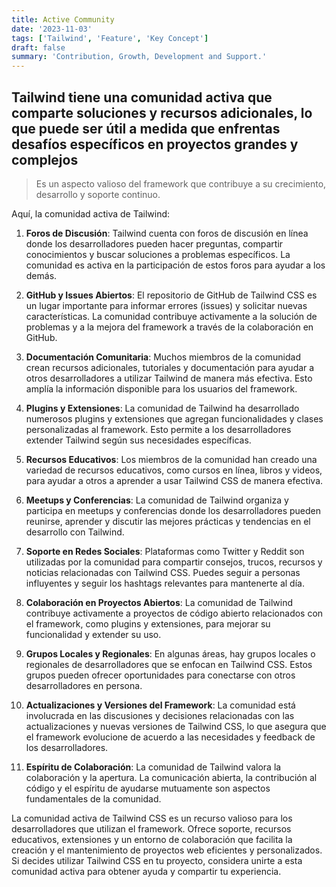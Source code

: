 ```yaml
---
title: Active Community
date: '2023-11-03'
tags: ['Tailwind', 'Feature', 'Key Concept']
draft: false
summary: 'Contribution, Growth, Development and Support.'
---
```


## Tailwind tiene una comunidad activa que comparte soluciones y recursos adicionales, lo que puede ser útil a medida que enfrentas desafíos específicos en proyectos grandes y complejos

> Es un aspecto valioso del framework que contribuye a su crecimiento, desarrollo y soporte continuo.

Aquí, la comunidad activa de Tailwind:

1. **Foros de Discusión**: Tailwind cuenta con foros de discusión en línea donde los desarrolladores pueden hacer preguntas, compartir conocimientos y buscar soluciones a problemas específicos. La comunidad es activa en la participación de estos foros para ayudar a los demás.

2. **GitHub y Issues Abiertos**: El repositorio de GitHub de Tailwind CSS es un lugar importante para informar errores (issues) y solicitar nuevas características. La comunidad contribuye activamente a la solución de problemas y a la mejora del framework a través de la colaboración en GitHub.

3. **Documentación Comunitaria**: Muchos miembros de la comunidad crean recursos adicionales, tutoriales y documentación para ayudar a otros desarrolladores a utilizar Tailwind de manera más efectiva. Esto amplía la información disponible para los usuarios del framework.

4. **Plugins y Extensiones**: La comunidad de Tailwind ha desarrollado numerosos plugins y extensiones que agregan funcionalidades y clases personalizadas al framework. Esto permite a los desarrolladores extender Tailwind según sus necesidades específicas.

5. **Recursos Educativos**: Los miembros de la comunidad han creado una variedad de recursos educativos, como cursos en línea, libros y videos, para ayudar a otros a aprender a usar Tailwind CSS de manera efectiva.

6. **Meetups y Conferencias**: La comunidad de Tailwind organiza y participa en meetups y conferencias donde los desarrolladores pueden reunirse, aprender y discutir las mejores prácticas y tendencias en el desarrollo con Tailwind.

7. **Soporte en Redes Sociales**: Plataformas como Twitter y Reddit son utilizadas por la comunidad para compartir consejos, trucos, recursos y noticias relacionadas con Tailwind CSS. Puedes seguir a personas influyentes y seguir los hashtags relevantes para mantenerte al día.

8. **Colaboración en Proyectos Abiertos**: La comunidad de Tailwind contribuye activamente a proyectos de código abierto relacionados con el framework, como plugins y extensiones, para mejorar su funcionalidad y extender su uso.

9. **Grupos Locales y Regionales**: En algunas áreas, hay grupos locales o regionales de desarrolladores que se enfocan en Tailwind CSS. Estos grupos pueden ofrecer oportunidades para conectarse con otros desarrolladores en persona.

10. **Actualizaciones y Versiones del Framework**: La comunidad está involucrada en las discusiones y decisiones relacionadas con las actualizaciones y nuevas versiones de Tailwind CSS, lo que asegura que el framework evolucione de acuerdo a las necesidades y feedback de los desarrolladores.

11. **Espíritu de Colaboración**: La comunidad de Tailwind valora la colaboración y la apertura. La comunicación abierta, la contribución al código y el espíritu de ayudarse mutuamente son aspectos fundamentales de la comunidad.

La comunidad activa de Tailwind CSS es un recurso valioso para los desarrolladores que utilizan el framework. Ofrece soporte, recursos educativos, extensiones y un entorno de colaboración que facilita la creación y el mantenimiento de proyectos web eficientes y personalizados. Si decides utilizar Tailwind CSS en tu proyecto, considera unirte a esta comunidad activa para obtener ayuda y compartir tu experiencia.